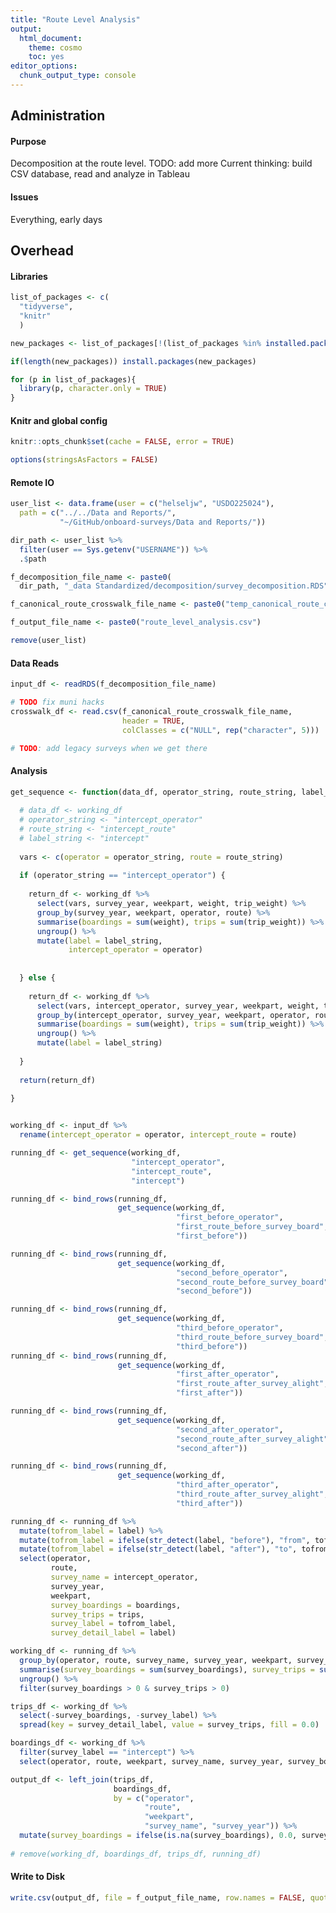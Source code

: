 ```yaml
---
title: "Route Level Analysis"
output:
  html_document:
    theme: cosmo
    toc: yes
editor_options: 
  chunk_output_type: console
---
```


## Administration

#### Purpose
Decomposition at the route level. TODO: add more
Current thinking: build CSV database, read and analyze in Tableau

#### Issues
Everything, early days

## Overhead

#### Libraries
```r
list_of_packages <- c(
  "tidyverse",
  "knitr"
  )

new_packages <- list_of_packages[!(list_of_packages %in% installed.packages()[,"Package"])]

if(length(new_packages)) install.packages(new_packages)

for (p in list_of_packages){
  library(p, character.only = TRUE)
}
```

#### Knitr and global config
```r
knitr::opts_chunk$set(cache = FALSE, error = TRUE)

options(stringsAsFactors = FALSE)
```

#### Remote IO
```r
user_list <- data.frame(user = c("helseljw", "USDO225024"), 
  path = c("../../Data and Reports/", 
           "~/GitHub/onboard-surveys/Data and Reports/"))

dir_path <- user_list %>%
  filter(user == Sys.getenv("USERNAME")) %>%
  .$path

f_decomposition_file_name <- paste0(
  dir_path, "_data Standardized/decomposition/survey_decomposition.RDS")

f_canonical_route_crosswalk_file_name <- paste0("temp_canonical_route_crosswalk.csv")

f_output_file_name <- paste0("route_level_analysis.csv")

remove(user_list)

```

#### Data Reads
```r
input_df <- readRDS(f_decomposition_file_name)

# TODO fix muni hacks
crosswalk_df <- read.csv(f_canonical_route_crosswalk_file_name, 
                         header = TRUE, 
                         colClasses = c("NULL", rep("character", 5))) 

# TODO: add legacy surveys when we get there


```

#### Analysis
```r
get_sequence <- function(data_df, operator_string, route_string, label_string) {
  
  # data_df <- working_df 
  # operator_string <- "intercept_operator"
  # route_string <- "intercept_route"
  # label_string <- "intercept"
  
  vars <- c(operator = operator_string, route = route_string)
  
  if (operator_string == "intercept_operator") {
    
    return_df <- working_df %>%
      select(vars, survey_year, weekpart, weight, trip_weight) %>%
      group_by(survey_year, weekpart, operator, route) %>%
      summarise(boardings = sum(weight), trips = sum(trip_weight)) %>%
      ungroup() %>%
      mutate(label = label_string,
             intercept_operator = operator) 
    
    
  } else {
    
    return_df <- working_df %>%
      select(vars, intercept_operator, survey_year, weekpart, weight, trip_weight) %>%
      group_by(intercept_operator, survey_year, weekpart, operator, route) %>%
      summarise(boardings = sum(weight), trips = sum(trip_weight)) %>%
      ungroup() %>%
      mutate(label = label_string)
    
  }
  
  return(return_df)
  
}


working_df <- input_df %>%
  rename(intercept_operator = operator, intercept_route = route)

running_df <- get_sequence(working_df, 
                           "intercept_operator",
                           "intercept_route",
                           "intercept")

running_df <- bind_rows(running_df,
                        get_sequence(working_df,
                                     "first_before_operator",
                                     "first_route_before_survey_board",
                                     "first_before"))

running_df <- bind_rows(running_df,
                        get_sequence(working_df,
                                     "second_before_operator",
                                     "second_route_before_survey_board",
                                     "second_before"))

running_df <- bind_rows(running_df,
                        get_sequence(working_df,
                                     "third_before_operator",
                                     "third_route_before_survey_board",
                                     "third_before"))
running_df <- bind_rows(running_df,
                        get_sequence(working_df,
                                     "first_after_operator",
                                     "first_route_after_survey_alight",
                                     "first_after"))

running_df <- bind_rows(running_df,
                        get_sequence(working_df,
                                     "second_after_operator",
                                     "second_route_after_survey_alight",
                                     "second_after"))

running_df <- bind_rows(running_df,
                        get_sequence(working_df,
                                     "third_after_operator",
                                     "third_route_after_survey_alight",
                                     "third_after"))

running_df <- running_df %>%
  mutate(tofrom_label = label) %>%
  mutate(tofrom_label = ifelse(str_detect(label, "before"), "from", tofrom_label)) %>%
  mutate(tofrom_label = ifelse(str_detect(label, "after"), "to", tofrom_label)) %>%
  select(operator,
         route,
         survey_name = intercept_operator,
         survey_year,
         weekpart,
         survey_boardings = boardings,
         survey_trips = trips,
         survey_label = tofrom_label,
         survey_detail_label = label)

working_df <- running_df %>%
  group_by(operator, route, survey_name, survey_year, weekpart, survey_label, survey_detail_label) %>%
  summarise(survey_boardings = sum(survey_boardings), survey_trips = sum(survey_trips)) %>%
  ungroup() %>%
  filter(survey_boardings > 0 & survey_trips > 0)

trips_df <- working_df %>%
  select(-survey_boardings, -survey_label) %>%
  spread(key = survey_detail_label, value = survey_trips, fill = 0.0)

boardings_df <- working_df %>%
  filter(survey_label == "intercept") %>%
  select(operator, route, weekpart, survey_name, survey_year, survey_boardings)

output_df <- left_join(trips_df, 
                       boardings_df, 
                       by = c("operator", 
                              "route", 
                              "weekpart", 
                              "survey_name", "survey_year")) %>%
  mutate(survey_boardings = ifelse(is.na(survey_boardings), 0.0, survey_boardings))
  
# remove(working_df, boardings_df, trips_df, running_df)
```

#### Write to Disk
```r
write.csv(output_df, file = f_output_file_name, row.names = FALSE, quote = TRUE)
```

